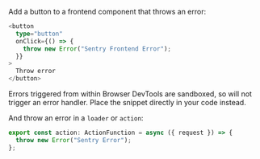 Add a button to a frontend component that throws an error:

```typescript {filename:routes/error.tsx}
<button
  type="button"
  onClick={() => {
    throw new Error("Sentry Frontend Error");
  }}
>
  Throw error
</button>
```

<Note>

Errors triggered from within Browser DevTools are sandboxed, so will not trigger an error handler. Place the snippet directly in your code instead.

</Note>

And throw an error in a `loader` or `action`:

```typescript {filename:routes/error.tsx}
export const action: ActionFunction = async ({ request }) => {
  throw new Error("Sentry Error");
};
```
